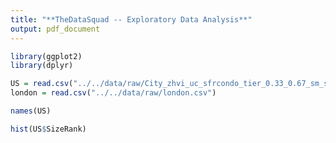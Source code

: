 ```yaml
---
title: "**TheDataSquad -- Exploratory Data Analysis**"
output: pdf_document
---
```


```r
library(ggplot2)
library(dplyr)

US = read.csv("../../data/raw/City_zhvi_uc_sfrcondo_tier_0.33_0.67_sm_sa_month.csv")
london = read.csv("../../data/raw/london.csv")
```

```r
names(US)
```

```r
hist(US$SizeRank)
```
















